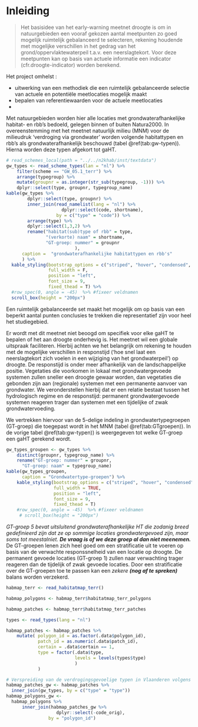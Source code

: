 # Inleiding

> Het basisidee van het early-warning meetnet droogte is om in natuurgebieden een vooraf gekozen aantal meetpunten zo goed mogelijk ruimtelijk gebalanceerd te selecteren, rekening houdende met mogelijke verschillen in het gedrag van het grond/oppervlaktewaterpeil t.a.v. een neerslagtekort. Voor deze meetpunten kan op basis van actuele informatie een indicator (cfr.droogte-indicator) worden berekend.

Het project omhelst : 

* uitwerking van een methodiek die een ruimtelijk gebalanceerde selectie van actuele en potentiële meetlocaties mogelijk maakt 
* bepalen van referentiewaarden voor de actuele meetlocaties
* 

Met natuurgebieden worden hier alle locaties met grondwaterafhankelijke habitat- en rbb's bedoeld, gelegen binnen of buiten Natura2000. In overeenstemming met het meetnet natuurlijk milieu (MNM) voor de milieudruk 'verdroging via grondwater' worden volgende habitattypen en rbb's als grondwaterafhankelijk beschouwd (tabel \@ref(tab:gw-typen)). Hierna worden deze typen afgekort tot gaHT. 

```r
# read_schemes_local(path = "../../n2khab/inst/textdata")
gw_types <- read_scheme_types(lan = "nl") %>%
    filter(scheme == "GW_05.1_terr") %>%
    arrange(typegroup) %>%
    mutate(groupnr = as.integer(str_sub(typegroup, -1))) %>% 
    dplyr::select(type, groupnr, typegroup_name)
kable(gw_types %>% 
        dplyr::select(type, groupnr) %>% 
        inner_join(read_namelist(lang = "nl") %>% 
                     dplyr::select(code, shortname),
                   by = c("type" = "code")) %>% 
        arrange(type) %>% 
        dplyr::select(1,3,2) %>% 
        rename("habitat(sub)type of rbb" = type,
               "(verkorte) naam" = shortname,
               "GT-groep: nummer" = groupnr
                          ),
      caption =  "grondwaterafhankelijke habitattypen en rbb's"
      ) %>%
  kable_styling(bootstrap_options = c("striped", "hover", "condensed", "responsive"), 
                full_width = F, 
                position = "left",
                font_size = 9,
                fixed_thead = T) %>%
  #row_spec(0, angle = -45)  %>% #fixeer veldnamen
  scroll_box(height = "200px") 
```
  

Een ruimtelijk gebalanceerde set maakt het mogelijk om op basis van een beperkt aantal punten conclusies te trekken die representatief zijn voor heel het studiegebied.

Er wordt met dit meetnet niet beoogd om specifiek voor elke gaHT te bepalen of het aan droogte onderhevig is. Het meetnet wil een globale uitspraak faciliteren.
Hierbij achten we het belangrijk om rekening te houden met de mogelijke verschillen in responstijd ('hoe snel laat een neerslagtekort zich voelen in een wijziging van het grondwaterpeil') op droogte. De responstijd is onder meer afhankelijk van de landschappelijke positie. Vegetaties die voorkomen in lokaal met grondwatergevoede systemen zullen sneller een droogte gewaar worden, dan vegetaties die gebonden zijn aan (regionale) systemen met een permanente aanvoer van grondwater.
We veronderstellen hierbij dat er een relatie bestaat tussen het hydrologisch regime en de responstijd: permanent grondwatergevoede systemen reageren trager dan systemen met een tijdelijke of zwak grondwatervoeding. 

We vertrekken hiervoor van de 5-delige indeling in grondwatertypegroepen (GT-groep) die toegepast wordt in het MNM (tabel \@ref(tab:GTgroepen)). In de vorige tabel \@ref(tab:gw-typen)) is weergegeven tot welke GT-groep een gaHT gerekend wordt.
```r
gw_types_groupen <- gw_types %>%
    distinct(groupnr, typegroup_name) %>% 
    rename("GT-groep: nummer" = groupnr,
      "GT-groep: naam" = typegroup_name)
kable(gw_types_groupen, 
      caption = "Grondwatertype-groepen") %>% 
    kable_styling(bootstrap_options = c("striped", "hover", "condensed", "responsive"), 
                  full_width = TRUE, 
                  position = "left",
                  font_size = 9,
                  fixed_thead = T) 
    #row_spec(0, angle = -45)  %>% #fixeer veldnamen
     # scroll_box(height = "200px") 
```
    

_GT-groep 5 bevat uitsluitend grondwaterafhankelijke HT die zodanig breed gedefinieerd zijn dat ze op sommige locaties grondwatergevoed zijn, maar soms tot meestalniet._ **_De vraag is of we deze groep al dan niet meenemen._**  
De GT-groepen lenen zich heel goed om een stratificatie uit te voeren op basis van de verwachte responssnelheid van een locatie op droogte. 
De permanent gevoede locaties (GT-groep 1) zullen naar verwachting trager reageren dan de tijdelijk of zwak gevoede locaties. 
Door een stratificatie over de GT-groepen toe te passen kan een _zekere_ **_(nog af te spreken)_** balans worden verzekerd. 


```r
habmap_terr <- read_habitatmap_terr()

habmap_polygons <- habmap_terr$habitatmap_terr_polygons

habmap_patches <- habmap_terr$habitatmap_terr_patches

types <- read_types(lang = "nl")

habmap_patches <- habmap_patches %>%
    mutate( polygon_id = as.factor(.data$polygon_id),
            patch_id = as.numeric(.data$patch_id),
            certain = .data$certain == 1,
            type = factor(.data$type,
                          levels = levels(types$type)
                          )
            )

```


```r

# Verspreiding van de verdrogingsgevoelige typen in Vlaanderen volgens de habitatkaart.
habmap_patches_gw <- habmap_patches %>% 
  inner_join(gw_types, by = c("type" = "type"))
habmap_polygons_gw <- 
  habmap_polygons %>% 
      inner_join(habmap_patches_gw %>% 
                   dplyr::select(-code_orig), 
                by = "polygon_id")

```
